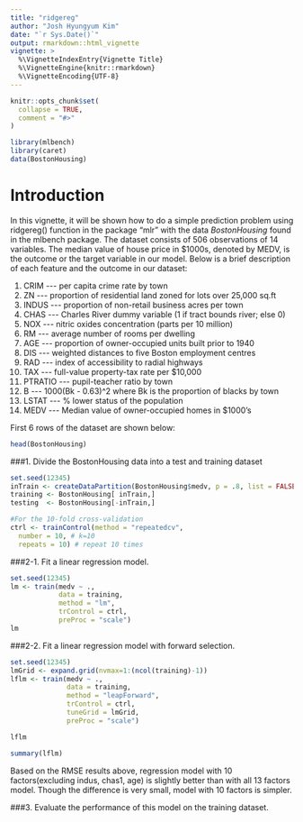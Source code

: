 ```yaml
---
title: "ridgereg"
author: "Josh Hyungyum Kim"
date: "`r Sys.Date()`"
output: rmarkdown::html_vignette
vignette: >
  %\VignetteIndexEntry{Vignette Title}
  %\VignetteEngine{knitr::rmarkdown}
  %\VignetteEncoding{UTF-8}
---
```


```r
knitr::opts_chunk$set(
  collapse = TRUE,
  comment = "#>"
)
```

```r
library(mlbench)
library(caret)
data(BostonHousing)
```

# Introduction
In this vignette, it will be shown how to do a simple prediction problem using ridgereg() function in the package "mlr" with the data _BostonHousing_ found in the mlbench package. The dataset consists of 506 observations of 14 variables. The median value of house price in $1000s, denoted by MEDV, is the outcome or the target variable in our model. Below is a brief description of each feature and the outcome in our dataset:

1. CRIM \-\-\- per capita crime rate by town
2. ZN \-\-\- proportion of residential land zoned for lots over 25,000 sq.ft
3. INDUS \-\-\- proportion of non-retail business acres per town
4. CHAS \-\-\- Charles River dummy variable (1 if tract bounds river; else 0)
5. NOX \-\-\- nitric oxides concentration (parts per 10 million)
6. RM \-\-\- average number of rooms per dwelling
7. AGE \-\-\- proportion of owner-occupied units built prior to 1940
8. DIS \-\-\- weighted distances to five Boston employment centres
9. RAD \-\-\- index of accessibility to radial highways
10. TAX \-\-\- full-value property-tax rate per $10,000
11. PTRATIO \-\-\- pupil-teacher ratio by town
12. B \-\-\- 1000(Bk - 0.63)^2 where Bk is the proportion of blacks by town
13. LSTAT \-\-\- % lower status of the population
14. MEDV \-\-\- Median value of owner-occupied homes in $1000’s

First 6 rows of the dataset are shown below:
```r
head(BostonHousing)
```


###1. Divide the BostonHousing data into a test and training dataset
```r
set.seed(12345)
inTrain <- createDataPartition(BostonHousing$medv, p = .8, list = FALSE)
training <- BostonHousing[ inTrain,]
testing  <- BostonHousing[-inTrain,]

#For the 10-fold cross-validation
ctrl <- trainControl(method = "repeatedcv",
  number = 10, # k=10
  repeats = 10) # repeat 10 times
```

###2-1. Fit a linear regression model.
```r
set.seed(12345)
lm <- train(medv ~ ., 
            data = training,
            method = "lm",
            trControl = ctrl,
            preProc = "scale")
lm
```

###2-2. Fit a linear regression model with forward selection.
```r
set.seed(12345)
lmGrid <- expand.grid(nvmax=1:(ncol(training)-1))
lflm <- train(medv ~ ., 
              data = training,
              method = "leapForward",
              trControl = ctrl,
              tuneGrid = lmGrid,
              preProc = "scale")

lflm

summary(lflm)
```

Based on the RMSE results above, regression model with 10 factors(excluding indus, chas1, age) is slightly better than with all 13 factors model. Though the difference is very small, model with 10 factors is simpler.

###3. Evaluate the performance of this model on the training dataset.
